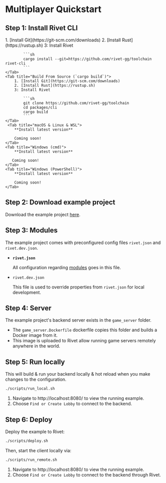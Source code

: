 # Multiplayer Quickstart

## Step 1: Install Rivet CLI

<Tabs>
    <Tab title="Build From Source (`cargo install`)">
        1. [Install Git](https://git-scm.com/downloads)
        2. [Install Rust](https://rustup.sh)
        3: Install Rivet

            ```sh
            cargo install --git=https://github.com/rivet-gg/toolchain rivet-cli
            ```
    </Tab>
    <Tab title="Build From Source (`cargo build`)">
        1. [Install Git](https://git-scm.com/downloads)
        2. [Install Rust](https://rustup.sh)
        3: Install Rivet

            ```sh
            git clone https://github.com/rivet-gg/toolchain
            cd packages/cli
            cargo build
            ```
    </Tab>
     <Tab title="macOS & Linux & WSL">
        **Install latest version**

        Coming soon!
    </Tab>
    <Tab title="Windows (cmd)">
        **Install latest version**

       Coming soon!
    </Tab>
    <Tab title="Windows (PowerShell)">
        **Install latest version**

        Coming soon!
    </Tab>
</Tabs>

## Step 2: Download example project

Download the example project [here](/TODO/releases/).

## Step 3: Modules

The example project comes with preconfigured config files `rivet.json` and `rivet.dev.json`.

- **`rivet.json`**

    All configuration regarding [modules](/docs/html5/general/modules/quickstart) goes in this file.
- `rivet.dev.json`

    This file is used to override properties from `rivet.json` for local development.

## Step 4: Server

The example project's backend server exists in the `game_server` folder.

- The `game_server.Dockerfile` dockerfile copies this folder and builds a Docker image from it.
- This image is uploaded to Rivet allow running game servers remotely anywhere in the world.

## Step 5: Run locally

This will build & run your backend locally & hot reload when you make changes to the configuration.

```sh
./scripts/run_local.sh
```

1. Navigate to http://localhost:8080/ to view the running example.
2. Choose `Find or Create Lobby` to connect to the backend.

## Step 6: Deploy

Deploy the example to Rivet:

```sh
./scripts/deploy.sh
```

Then, start the client locally via:

```sh
./scripts/run_remote.sh
```

1. Navigate to http://localhost:8080/ to view the running example.
2. Choose `Find or Create Lobby` to connect to the backend through Rivet.
